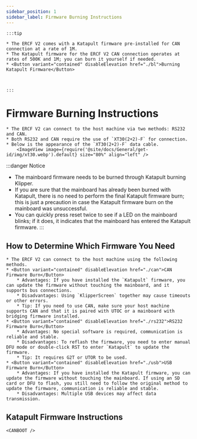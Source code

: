 ```yaml
---
sidebar_position: 1
sidebar_label: Firmware Burning Instructions
---
```










    :::tip

    * The ERCF V2 comes with a Katapult firmware pre-installed for CAN connection at a rate of 1M.
    * The Katapult firmware for the ERCF V2 CAN connection operates at rates of 500K and 1M; you can burn it yourself if needed.
    * <Button variant="contained" disableElevation href="./bl">Burning Katapult Firmware</Button>



    :::

# Firmware Burning Instructions

    * The ERCF V2 can connect to the host machine via two methods: RS232 and CAN.
    * Both RS232 and CAN require the use of `XT30(2+2)-F` for connection.
    * Below is the appearance of the `XT30(2+2)-F` data cable.
        <ImageView image={require('@site/docs/General/get-id/img/xt30.webp').default} size="80%" align="left" />

:::danger Notice
* The mainboard firmware needs to be burned through Katapult burning Klipper.
* If you are sure that the mainboard has already been burned with Katapult, there is no need to perform the final Katapult firmware burn; this is just a precaution in case the Katapult firmware burn on the mainboard was unsuccessful.
* You can quickly press reset twice to see if a LED on the mainboard blinks; if it does, it indicates that the mainboard has entered the Katapult firmware.
:::

## How to Determine Which Firmware You Need

    * The ERCF V2 can connect to the host machine using the following methods.
    * <Button variant="contained" disableElevation href="./can">CAN Firmware Burn</Button>
        * Advantages: If you have installed the `Katapult` firmware, you can update the firmware without touching the mainboard, and it supports bus connections.
        * Disadvantages: Using `KlipperScreen` together may cause timeouts or other errors.
        * Tip: If you need to use CAN, make sure your host machine supports CAN and that it is paired with UTOC or a mainboard with bridging firmware installed.
    * <Button variant="contained" disableElevation href="./rs232">RS232 Firmware Burn</Button>
        * Advantages: No special software is required, communication is reliable and stable.
        * Disadvantages: To reflash the firmware, you need to enter manual DFU mode or double-click RST to enter `Katapult` to update the firmware.
        * Tip: It requires G2T or UTOR to be used.
    * <Button variant="contained" disableElevation href="./usb">USB Firmware Burn</Button>
        * Advantages: If you have installed the Katapult firmware, you can update the firmware without touching the mainboard. If using an SD card or DFU to flash, you still need to follow the original method to update the firmware, communication is reliable and stable.
        * Disadvantages: Multiple USB devices may affect data transmission.

## Katapult Firmware Instructions

    <CANBOOT />